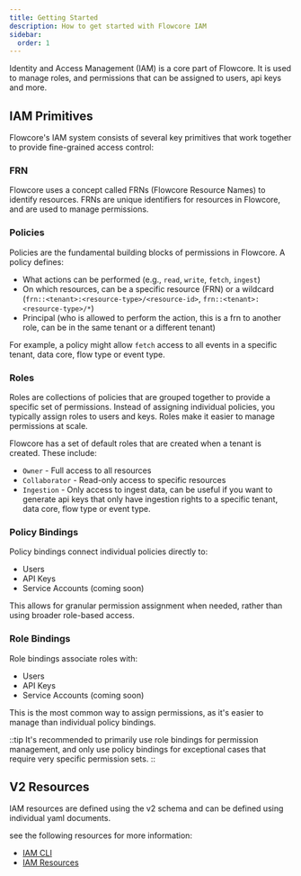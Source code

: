 ```yaml
---
title: Getting Started
description: How to get started with Flowcore IAM
sidebar:
  order: 1
---
```


Identity and Access Management (IAM) is a core part of Flowcore. It is used to manage roles, and permissions that can be assigned to users, api keys and more.

## IAM Primitives

Flowcore's IAM system consists of several key primitives that work together to provide fine-grained access control:

### FRN

Flowcore uses a concept called FRNs (Flowcore Resource Names) to identify resources. FRNs are unique identifiers for resources in Flowcore, and are used to manage permissions.

### Policies

Policies are the fundamental building blocks of permissions in Flowcore. A policy defines:

- What actions can be performed (e.g., `read`, `write`, `fetch`, `ingest`)
- On which resources, can be a specific resource (FRN) or a wildcard (`frn::<tenant>:<resource-type>/<resource-id>`, `frn::<tenant>:<resource-type>/*`)
- Principal (who is allowed to perform the action, this is a frn to another role, can be in the same tenant or a different tenant)

For example, a policy might allow `fetch` access to all events in a specific tenant, data core, flow type or event type.

### Roles 

Roles are collections of policies that are grouped together to provide a specific set of permissions. Instead of assigning individual policies, you typically assign roles to users and keys. Roles make it easier to manage permissions at scale.

Flowcore has a set of default roles that are created when a tenant is created. These include:
- `Owner` - Full access to all resources
- `Collaborator` - Read-only access to specific resources
- `Ingestion` - Only access to ingest data, can be useful if you want to generate api keys that only have ingestion rights to a specific tenant, data core, flow type or event type.

### Policy Bindings

Policy bindings connect individual policies directly to:
- Users
- API Keys
- Service Accounts (coming soon)

This allows for granular permission assignment when needed, rather than using broader role-based access.

### Role Bindings

Role bindings associate roles with:
- Users
- API Keys
- Service Accounts (coming soon)

This is the most common way to assign permissions, as it's easier to manage than individual policy bindings.

::tip
  It's recommended to primarily use role bindings for permission management, and only use policy bindings for exceptional cases that require very specific permission sets.
::

## V2 Resources

IAM resources are defined using the v2 schema and can be defined using individual yaml documents.

see the following resources for more information:

- [IAM CLI](/guides/flowcore-cli/create-resources-cli/#v2-resources)
- [IAM Resources](/guides/iam/resources)
